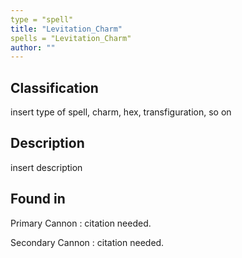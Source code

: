 ```yaml
---
type = "spell"
title: "Levitation_Charm"
spells = "Levitation_Charm"
author: ""
---
```


## Classification

insert type of spell, charm, hex, transfiguration, so on

## Description
insert description

## Found in

Primary Cannon
:   citation needed.

Secondary Cannon
:   citation needed.
